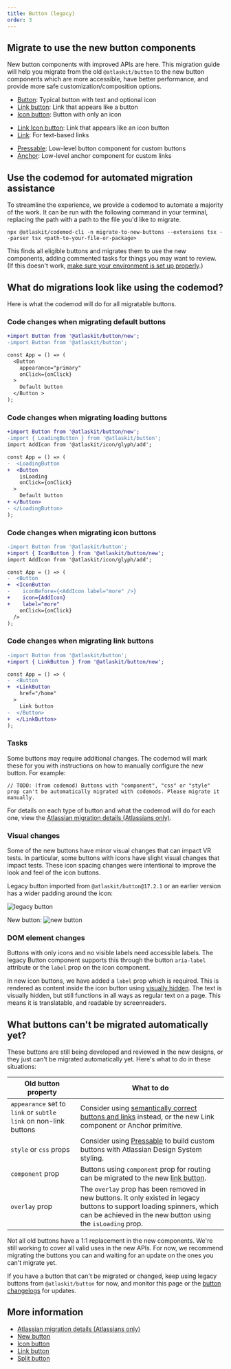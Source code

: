 ```yaml
---
title: Button (legacy)
order: 3
---
```




## Migrate to use the new button components

New button components with improved APIs are here. This migration guide will help you migrate from
the old `@atlaskit/button` to the new button components which are more accessible, have better
performance, and provide more safe customization/composition options.

- [Button](/components/button): Typical button with text and optional icon
- [Link button](/components/button/link-button): Link that appears like a button
- [Icon button](/components/button/icon-button): Button with only an icon

* [Link Icon button](/components/button/link-icon-button): Link that appears like an icon button
* [Link](/components/link): For text-based links

- [Pressable](/components/primitives/pressable): Low-level button component for custom buttons
- [Anchor](/components/primitives/anchor): Low-level anchor component for custom links

## Use the codemod for automated migration assistance

To streamline the experience, we provide a codemod to automate a majority of the work. It can be run
with the following command in your terminal, replacing the path with a path to the file you'd like
to migrate.

```shell
npx @atlaskit/codemod-cli -n migrate-to-new-buttons --extensions tsx --parser tsx <path-to-your-file-or-package>
```

This finds all eligible buttons and migrates them to use the new components, adding commented tasks
for things you may want to review. (If this doesn't work,
[make sure your environment is set up properly](/get-started/develop).)

## What do migrations look like using the codemod?

Here is what the codemod will do for all migratable buttons.

### Code changes when migrating default buttons

```diff
+import Button from '@atlaskit/button/new';
-import Button from '@atlaskit/button';

const App = () => (
  <Button
    appearance="primary"
    onClick={onClick}
  >
    Default button
  </Button >
);
```

### Code changes when migrating loading buttons

```diff
+import Button from '@atlaskit/button/new';
-import { LoadingButton } from '@atlaskit/button';
import AddIcon from '@atlaskit/icon/glyph/add';

const App = () => (
-  <LoadingButton
+  <Button
    isLoading
    onClick={onClick}
  >
    Default button
+ </Button>
- </LoadingButton>
);
```

### Code changes when migrating icon buttons

```diff
-import Button from '@atlaskit/button';
+import { IconButton } from '@atlaskit/button/new';
import AddIcon from '@atlaskit/icon/glyph/add';

const App = () => (
-  <Button
+  <IconButton
-    iconBefore={<AddIcon label="more" />}
+    icon={AddIcon}
+    label="more"
    onClick={onClick}
  />
);
```

### Code changes when migrating link buttons

```diff
-import Button from '@atlaskit/button';
+import { LinkButton } from '@atlaskit/button/new';

const App = () => (
-  <Button
+  <LinkButton
    href="/home"
  >
    Link button
-  </Button>
+  </LinkButton>
);
```

### Tasks

Some buttons may require additional changes. The codemod will mark these for you with instructions
on how to manually configure the new button. For example:

```
// TODO: (from codemod) Buttons with "component", "css" or "style" prop can't be automatically migrated with codemods. Please migrate it manually.
```

For details on each type of button and what the codemod will do for each one, view the
[Atlassian migration details (Atlassians only)](https://go.atlassian.com/button-migration-guide).

### Visual changes

Some of the new buttons have minor visual changes that can impact VR tests. In particular, some
buttons with icons have slight visual changes that impact tests. These icon spacing changes were
intentional to improve the look and feel of the icon buttons.

Legacy button imported from `@atlaskit/button@17.2.1` or an earlier version has a wider padding
around the icon:

![legacy button](images/legacy-button.png)

New button: ![new button](images/new-button.png)

### DOM element changes

Buttons with only icons and no visible labels need accessible labels. The legacy Button component
supports this through the button `aria-label` attribute or the `label` prop on the icon component.

In new icon buttons, we have added a `label` prop which is required. This is rendered as content
inside the icon button using [visually hidden](/components/visually-hidden/examples). The text is
visually hidden, but still functions in all ways as regular text on a page. This means it is
translatable, and readable by screenreaders.

## What buttons can't be migrated automatically yet?

These buttons are still being developed and reviewed in the new designs, or they just can't be
migrated automatically yet. Here's what to do in these situations:

| Old button property                                             | What to do                                                                                                                                                                                 |
| --------------------------------------------------------------- | ------------------------------------------------------------------------------------------------------------------------------------------------------------------------------------------ |
| `appearance` set to `link` or `subtle link` on non-link buttons | Consider using [semantically correct buttons and links](/components/button/usage#use-buttons-for-actions-and-links-for-navigation) instead, or the new Link component or Anchor primitive. |
| `style` or `css` props                                          | Consider using [Pressable](/components/primitives/pressable) to build custom buttons with Atlassian Design System styling.                                                                 |
| `component` prop                                                | Buttons using `component` prop for routing can be migrated to the new [link button](/components/button/link-button).                                                                       |
| `overlay` prop                                                  | The `overlay` prop has been removed in new buttons. It only existed in legacy buttons to support loading spinners, which can be achieved in the new button using the `isLoading` prop.     |

<SectionMessage>
	Not all old buttons have a 1:1 replacement in the new components. We're still working to cover all
	valid uses in the new APIs. For now, we recommend migrating the buttons you can and waiting for an
	update on the ones you can't migrate yet.
</SectionMessage>

If you have a button that can't be migrated or changed, keep using legacy buttons from
`@atlaskit/button` for now, and monitor this page or the
[button changelogs](/components/button/changelog) for updates.

## More information

- [Atlassian migration details (Atlassians only)](https://go.atlassian.com/button-migration-guide)
- [New button](/components/button)
- [Icon button](/components/button/icon-button)
- [Link button](/components/button/link-button)
- [Split button](/components/button/split-button)
